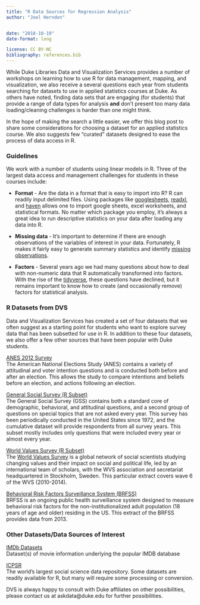 ```yaml
---
title: "R Data Sources for Regression Analysis"
author: "Joel Herndon"


date: "2018-10-19"
date-format: long

license: CC BY-NC
bibliography: references.bib
---
```


While Duke Libraries Data and Visualization Services provides a number of workshops on learning how to use R for data management, mapping, and visualization, we also receive a several questions each year from students searching for datasets to use in applied statistics courses at Duke. As others have noted, finding data sets that are engaging (for students) that provide a range of data types for analysis **and** don’t present too many data loading/cleaning challenges is harder than one might think.

In the hope of making the search a little easier, we offer this blog post  to share some considerations for choosing a dataset for an applied statistics course.  We also suggests few "curated" datasets designed to ease the process of data access in R.

### Guidelines
We work with a number of students using linear models in R.  Three of the largest data access and management challenges for students in these courses include:

- **Format** - Are the data in a format that is easy to import into R?  R can readily input delimited files. Using packages like [googlesheets](https://cran.r-project.org/web/packages/googlesheets/vignettes/basic-usage.html), [readxl](https://readxl.tidyverse.org/), and [haven](https://haven.tidyverse.org/) allows one to import google sheets, excel worksheets, and statistical formats. No matter which package you employ, it's always a great idea to run descriptive statistics on your data after loading any data into R.

- **Missing data** - It's important to determine if there are enough observations of the variables of interest in your data.  Fortunately, R makes it fairly easy to generate summary statistics and identify [missing observations](https://www.statmethods.net/input/missingdata.html). 

- **Factors** - Several years ago we had many questions about how to deal with non-numeric data that R automatically transformed into factors.  With the rise of the [tidyverse](https://www.tidyverse.org/), these questions have declined, but it remains important to know how to create (and occasionally remove) factors for statistical analysis. 

### R Datasets from DVS
Data and Visualization Services has created a set of four datasets that we often suggest as a starting point for students who want to explore survey data that has been subsetted for use in R.  In addition to these four datasets, we also offer a few other sources that have been popular with Duke students.  

[ANES 2012 Survey](https://guides.library.duke.edu/stat101/anes) <br>
The American National Elections Study (ANES) contains a variety of attitudinal and voter intention questions and is conducted both before and after an election.  This allows the study to compare intentions and beliefs before an election, and actions following an election. 

[General Social Survey  (R Subset)](https://guides.library.duke.edu/stat101/anes) <br>
The General Social Survey (GSS) contains both a standard core of demographic, behavioral, and attitudinal questions, and a second group of questions on special topics that are not asked every year.  This survey has been periodically conducted in the United States since 1972, and the cumulative dataset will provide respondents from all survey years. This subset mostly includes only questions that were included every year or almost every year.

[World Values Survey  (R Subset)](https://guides.library.duke.edu/stat101/wvs)<br>
The [World Values Survey]( www.worldvaluessurvey.org) is a global network of social scientists studying changing values and their impact on social and political life, led by an international team of scholars, with the WVS association and secretariat headquartered in Stockholm, Sweden. This particular extract covers wave 6 of the WVS (2010-2014).

[Behavioral Risk Factors Surveillance System (BRFSS)]( https://guides.library.duke.edu/stat101/brfss ) <br>
BRFSS is an ongoing public health surveillance system designed to measure behavioral risk factors for the non-institutionalized adult population (18 years of age and older) residing in the US. This extract of the BRFSS provides data from 2013. 

### Other Datasets/Data Sources of Interest

[IMDb Datasets](https://www.imdb.com/interfaces/) <br>
Dataset(s) of movie information underlying the popular IMDB database

[ICPSR](https://www.icpsr.umich.edu/icpsrweb/ICPSR/) <br>
The world's largest social science data repository.  Some datasets are readily available for R, but many will require some processing or conversion.

DVS is always happy to consult with Duke affiliates on other possibilities, please contact us at askdata@duke.edu for further possibilities.
